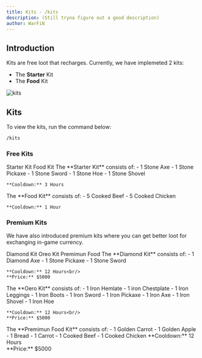 ```yaml
---
title: Kits - /kits
description: (Still tryna figure out a good description)
author: WarFiN
---
```


## Introduction

Kits are free loot that recharges. Currently, we have implemeted 2 kits: 
- The **Starter** Kit
- The **Food** Kit

![kits](https://github.com/WarFiN123/docs-bugattipvp/blob/main/contents/docs/usage/auction_house/kits.png?raw=true)

## Kits

To view the kits, run the command below:
```bash
/kits
```

### Free Kits

<Tabs defaultValue="Starter" className="pt-5 pb-1">
  <TabsList className="">
    <TabsTrigger value="Starter">Starter Kit</TabsTrigger>
    <TabsTrigger value="Food">Food Kit</TabsTrigger>
  </TabsList>
  <TabsContent value="Starter">
    The **Starter Kit** consists of:
    - 1 Stone Axe
    - 1 Stone Pickaxe
    - 1 Stone Sword
    - 1 Stone Hoe
    - 1 Stone Shovel

    **Cooldown:** 3 Hours
  </TabsContent>
  <TabsContent value="Food">
    The **Food Kit** consists of:
    - 5 Cooked Beef
    - 5 Cooked Chicken

    **Cooldown:** 1 Hour
  </TabsContent>
</Tabs>

### Premium Kits

We have also introduced premium kits where you can get better loot for exchanging in-game currency.

<Tabs defaultValue="Diamond" className="pt-5 pb-1">
  <TabsList className="">
    <TabsTrigger value="Diamond">Diamond Kit</TabsTrigger>
    <TabsTrigger value="Oreo">Oreo Kit</TabsTrigger>
    <TabsTrigger value="Premimun Food">Premimun Food</TabsTrigger>
  </TabsList>
  <TabsContent value="Diamond">
    The **Diamond Kit** consists of:
    - 1 Diamond Axe
    - 1 Stone Pickaxe
    - 1 Stone Sword

    **Cooldown:** 12 Hours<br/>
    **Price:** $5000
  </TabsContent>
  <TabsContent value="Oreo">
    The **Oero Kit** consists of:
    - 1 Iron Hemlate
    - 1 iron Chestplate
    - 1 Iron Leggings
    - 1 Iron Boots
    - 1 Iron Sword
    - 1 Iron Pickaxe
    - 1 Iron Axe
    - 1 Iron Shovel
    - 1 Iron Hoe

    **Cooldown:** 12 Hours<br/>
    **Price:** $5000
  </TabsContent>
  <TabsContent value="Premimun Food">
    The **Premimun Food Kit** consists of:
    - 1 Golden Carrot
    - 1 Golden Apple
    - 1 Bread
    - 1 Carrot
    - 1 Cooked Beef
    - 1 Cooked Chicken
    **Cooldown:** 12 Hours<br/>
    **Price:** $5000
  </TabsContent>
</Tabs>